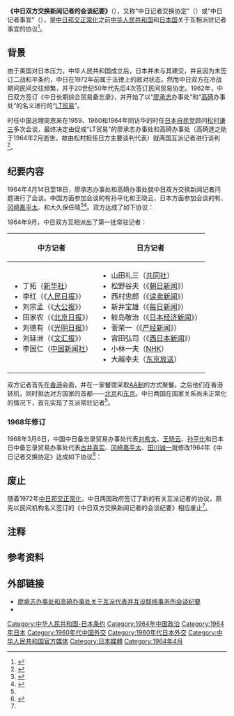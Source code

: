'''《中日双方交换新闻记者的会谈纪要》'''（{{lang-ja|日中双方の新聞記者交換に関するメモ}}），又称“中日记者交换协定”（{{lang-ja|日中記者交換協定}}）或“中日记者事宜”（{{lang-ja|記者交換取極}}），是[[中日邦交正常化|中日邦交正常化]]之前[[中华人民共和国|中华人民共和国]]和[[日本国|日本国]]关于互相派驻记者事宜的协议<ref name="bluebook1974">{{Cite web |date= |url=http://www.mofa.go.jp/mofaj/gaiko/bluebook/1974_1/s49-2-5-1-3.htm |script-title=ja:1974年外交青書「第5章　各国の情勢およびわが国とこれら諸国との関係」 |publisher=外務省 |accessdate=2016-10-03 |archiveurl=https://web.archive.org/web/20160304103805/http://www.mofa.go.jp/mofaj/gaiko/bluebook/1974_1/s49-2-5-1-3.htm |archivedate=2016-03-04 |deadurl=yes }}</ref>。

==背景==
由于美国对日本压力，中华人民共和国成立后，日本并未与其建交，并且因为未签订二战和平条约，中日在1972年前属于法律上的敌对状态。然而中日双方在冷战期间民间交往频繁，并于20世纪50年代先后4次签订民间贸易协定。1962年，中日双方签订《中日长期综合贸易备忘录》，并开始了以“[[廖承志|廖承志]]办事处”和“[[高埼达之助|高碕]]办事处”的名义进行的“[[LT贸易|LT贸易]]”{{NoteTag|“L”和“T”分别为“廖”（Liao）和“高碕”（Takasaki）的英文首字母。}}。

时任中国总理周恩来在1959、1960和1964年同访华的时任[[日本自民党|日本自民党]]顾问[[松村谦三|松村谦三]]多次会谈，最终决定由促成“LT贸易”的廖承志办事处和高碕办事处（高碕達之助于1964年2月逝世，故由松村担任日方主要谈判代表）就两国互派记者进行谈判<ref name="rmzg">{{cite web |url=http://www.china.com.cn/chinese/zhuanti/qkjc/699081.htm |title=纪念中日记者交换四十周年 |agency=人民中国 |publisher=中国网 |accessdate=2016-10-03 |date=2004-11-08 |archiveurl=https://web.archive.org/web/20161003083856/http://www.china.com.cn/chinese/zhuanti/qkjc/699081.htm |archivedate=2016-10-03 |deadurl=yes }}</ref>。

==纪要内容==
1964年4月14日至18日，廖承志办事处和高碕办事处就中日双方交换新闻记者问题进行了会谈。中国方面参加会谈的有孙平化和王晓云，日本方面参加会谈的有{{link-ja|竹山祐太郎|竹山祐太郎}}、[[冈崎嘉平太|冈崎嘉平太]]、{{link-ja|古井喜实|古井喜実}}和大久保任晴<ref>{{cite web |author=吴学文、王俊彦 |url=http://cpc.people.com.cn/GB/64162/82819/134750/134757/8091270.html |title=第十二章　廖承志、高碕达之助《备忘录》（６） |work=廖承志与日本 |publisher=中共党史出版社 |accessdate=2016-10-03 |date=2008-09-23 |archiveurl=https://web.archive.org/web/20121027190734/http://cpc.people.com.cn/GB/64162/82819/134750/134757/8091270.html |archivedate=2012-10-27 |deadurl=yes }}</ref><ref>{{cite web |author=吴学文、王俊彦 |url=http://cpc.people.com.cn/GB/64162/82819/134750/134758/8091277.html |title=第十四章　关心对日新闻事业（３） |work=廖承志与日本 |publisher=中共党史出版社 |accessdate=2016-10-03 |date=2008-09-23 |archiveurl=https://web.archive.org/web/20121027192739/http://cpc.people.com.cn/GB/64162/82819/134750/134758/8091277.html |archivedate=2012-10-27 |deadurl=yes }}</ref>。双方达成了如下协议：

{{quotation|
一、根据廖承志先生和松村谦三先生会谈的结果，中日双方决定交换新闻记者。<br />
二、有关交换新闻记者的具体事务<sup>（注一）</sup>由廖承志办事处和高碕办事处归口联系和处理。<br />
三、交换新闻记者的人数各为八名以内，原则上一个报社（或通讯社、广播电台、电视台）派遣一名记者<sup>（注二）</sup>。<br />
四、第一批新闻记者的派遣，于一九六四年六月份内实现。<br />
五、双方同时交换新闻记者。<br />
六、双方新闻记者在对方国家一次停留时间为一年以内。<br />
七、双方应保护对方新闻记者的安全。<br />
八、双方应对对方新闻记者的采访活动提供方便。<br />
九、双方记者必须遵守驻在国管理外国新闻记者的规定，并享受驻在国对外国记者所给予的同等待遇。<br />
十、双方保证对方新闻记者的通讯自由。<br />
十一、双方在执行本协议的过程中遇到问题时，由廖承志办事处和高碕办事处协商解决。<br />
十二、本会谈纪要以中文和日文写就，两种文字同等有效。廖承志办事处和高碕办事处各自保存本会谈纪要中、日文本各一份。

<small>注一：包括入境手续。</small><br /><small>注二：必要时双方得根据各自情况可在八人名额内作适当调整。</small>
}}

1964年9月，中日双方互相派出了第一批常驻记者：
{| class="prettytable"
! 中方记者
! 日方记者
|-
|
*丁拓（[[新华社|新华社]]）
*李红（《[[人民日报|人民日报]]》）
*刘宗孟（《[[大公报_(北京)|大公报]]》）
*田家农（《[[北京日报|北京日报]]》）
*刘德有（《[[光明日报|光明日报]]》）
*刘延洲（《[[文汇报_(上海)|文汇报]]》）
*李国仁（[[中国新闻社|中国新闻社]]）
|
*山田礼三（[[共同社|共同社]]）
*松野谷夫（《[[朝日新闻|朝日新闻]]》）
*西村忠郎（《[[读卖新闻|读卖新闻]]》）
*新井宝雄（《[[每日新闻|每日新闻]]》）
*鲛岛敬治（《[[日本经济新闻|日本经济新闻]]》）
*菅荣一（《[[产经新闻|产经新闻]]》）
*宫田弘司（《[[西日本新闻|西日本新闻]]》）
*小林一夫（[[NHK|NHK]]）
*大越幸夫（[[东京放送|东京放送]]）
|}

双方记者首先在[[香港|香港]]会面，并在一家餐馆采取[[AA制|AA制]]的方式聚餐。之后他们在香港转机，同时抵达对方国家的首都——[[北京|北京]]和[[东京|东京]]。中日两国在国家关系尚未正常化的情况下，首先实现了互派常驻记者<ref name="rmzg"/>。

===1968年修订===
1968年3月6日，中国中日备忘录贸易办事处代表[[刘希文|刘希文]]、[[王晓云|王晓云]]、[[孙平化|孙平化]]和日本日中备忘录贸易办事处代表[[古井喜实|古井喜实]]、[[冈崎嘉平太|冈崎嘉平太]]、[[田川诚一|田川诚一]]就修改1964年《中日记者交换协定》达成如下协议<ref>{{Cite web |url=http://www.ioc.u-tokyo.ac.jp/~worldjpn/documents/texts/JPCH/19680306.O1J.html |script-title=ja:記者交換に関するメモ修正取決〔一九六四年四月十九日の新聞記者交換会談メモ修正に関する取りきめ事項〕 |publisher=东京大学东洋文化研究所 |date=1968-03-06 |accessdate=2016-10-03 |archiveurl=https://web.archive.org/web/20161003090303/http://www.ioc.u-tokyo.ac.jp/~worldjpn/documents/texts/JPCH/19680306.O1J.html |archivedate=2016-10-03 |deadurl=yes }}</ref>：
{{quotation|
一、双方一致确认，根据交换记者纪要进行的互换新闻记者，应遵守一九六八年三月六日双方发表的会谈公报的原则，以利于增进中日两国人民的相互了解和友好关系。<br />
二、双方一致同意，将交换记者纪要第三项所规定的交换新闻记者名额，由各为八名以内改成各为五名以内。<br />
三、本协议事项做为交换记者纪要的补充和修改条款，并具有同等效力。<br />
四、本协议事项以中文和日文写成，两种文字同等有效。中国中日备忘录贸易办事处和日本日中备忘录贸易办事处各自保存本协议事项中、日文本各一份。
}}

==废止==
随着1972年[[中日邦交正常化|中日邦交正常化]]，中日两国政府签订了新的有关互派记者的协议，原先以民间机构名义签订的《中日双方交换新闻记者的会谈纪要》相应废止<ref name="bluebook1974"/>。

==注释==
{{notefoot}}

==参考资料==
{{reflist|25em}}

==外部链接==
*[http://japan.people.com.cn/GB/35464/45248/45250/3264987.html 廖承志办事处和高碕办事处关于互派代表并互设联络事务所会谈纪要]{{Wayback|url=http://japan.people.com.cn/GB/35464/45248/45250/3264987.html |date=20190220202704 }}{{zh-hans}}
*{{lang|ja|[http://www.ioc.u-tokyo.ac.jp/~worldjpn/documents/texts/JPCH/19640418.O1J.html 連絡事務所の設置および新聞記者交換に関する高碕達之助，廖承志両事務所の会談メモ]}}{{ja}}

[[Category:中华人民共和国-日本条约|Category:中华人民共和国-日本条约]]
[[Category:1964年中国政治|Category:1964年中国政治]]
[[Category:1964年日本|Category:1964年日本]]
[[Category:1960年代中国外交|Category:1960年代中国外交]]
[[Category:1960年代日本外交|Category:1960年代日本外交]]
[[Category:中华人民共和国官方媒体|Category:中华人民共和国官方媒体]]
[[Category:日本媒體|Category:日本媒體]]
[[Category:1964年4月|Category:1964年4月]]